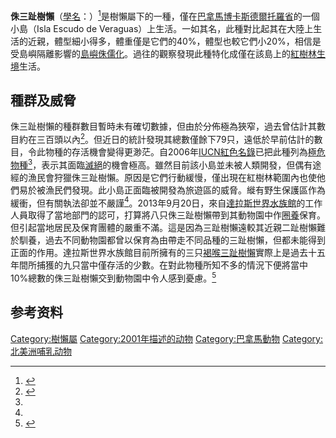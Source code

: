 {{Speciesbox
| image = Bradypus pygmaeus.jpg
| status = CR
| status_system = iucn3.1
| status_ref = <ref name=iucn>{{IUCN2007 | assessors = Samudio, R. & members of the Edentate Specialist Group | year = 2006 | title = Bradypus pygmaeus | id = 61925 | downloaded = 2008年2月1日}}</ref>
| trend = down
| taxon = Bradypus pygmaeus
| authority = Anderson & Handley 2001
}}

'''侏三趾樹懶'''（[[學名|學名]]：''{{lang|la|Bradypus pygmaeus}}''）<ref name=msw3>{{MSW3 Gardner | pages = 100 | id = 11800005}}</ref>是樹懶屬下的一種，僅在[[巴拿馬|巴拿馬]][[博卡斯德爾托羅省|博卡斯德爾托羅省]]的一個小島（Isla Escudo de Veraguas）上生活。一如其名，此種對比起其在大陸上生活的近親，體型細小得多，體重僅是它們的40%，體型也較它們小20%，相信是受島嶼隔離影響的[[島嶼侏儒化|島嶼侏儒化]]。過往的觀察發現此種特化成僅在該島上的[[紅樹林|紅樹林]][[生境|生境]]生活。

== 種群及威脅 ==
侏三趾樹懶的種群數目暫時未有確切數據，但由於分佈極為狹窄，過去曾估計其數目約在三百頭以內<ref name=portrait>{{cite web | url = http://www.iucn.org/themes/ssc/redlist2006/portraits_in_red.htm#sloth | title = Portraits in Red | accessdate = 2008-02-01 | work = [[IUCN紅色名錄|IUCN紅色名錄]] | deadurl = yes | archiveurl = https://web.archive.org/web/20071213200225/http://www.iucn.org/themes/ssc/redlist2006/portraits_in_red.htm#sloth | archivedate = 2007-12-13 }}</ref>。但近日的統計發現其總數僅餘下79只，遠低於早前估計的數目，令此物種的存活機會變得更渺茫。自2006年[[IUCN紅色名錄|IUCN紅色名錄]]已把此種列為[[極危物種|極危物種]]<ref name=iucn/>，表示其面臨[[滅絕|滅絕]]的機會極高。雖然目前該小島並未被人類開發，但偶有途經的漁民會狩獵侏三趾樹懶。原因是它們行動緩慢，僅出現在紅樹林範圍內也使他們易於被漁民們發現。此小島正面臨被開發為旅遊區的威脅。縰有野生保護區作為緩衝，但有關執法卻並不嚴謹<ref name=portrait/>。2013年9月20日，來自[[達拉斯世界水族館|達拉斯世界水族館]]的工作人員取得了當地部門的認可，打算將八只侏三趾樹懶帶到其動物園中作[[圈養|圈養]]保育。但引起當地居民及保育團體的嚴重不滿。這是因為三趾樹懶遠較其近親二趾樹懶難於馴養，過去不同動物園都曾以保育為由帶走不同品種的三趾樹懶，但都未能得到正面的作用。達拉斯世界水族館目前所擁有的三只[[褐喉三趾樹懶|褐喉三趾樹懶]]實際上是過去十五年間所捕獲的九只當中僅存活的少數。在對此物種所知不多的情況下便將當中10%總數的侏三趾樹懶交到動物園中令人感到憂慮。<ref>{{cite web|author=MONGABAY.COM|title=Attempt to export nearly-extinct pygmy sloths sets off international incident in Panama|url=http://news.mongabay.com/2013/0920-pygmy-sloth-fiasco-dimitrova.html|accessdate=2013-09-21|archive-date=2015-07-04|archive-url=https://web.archive.org/web/20150704070800/http://news.mongabay.com/2013/0920-pygmy-sloth-fiasco-dimitrova.html}}</ref>
== 参考资料 ==
{{wikispecies|Bradypus pygmaeus}}
{{reflist}}

{{Pilosa}}
{{Taxonbar|from=Q244121}}

[[Category:樹懶屬|Category:樹懶屬]]
[[Category:2001年描述的动物|Category:2001年描述的动物]]
[[Category:巴拿馬動物|Category:巴拿馬動物]]
[[Category:北美洲哺乳动物|Category:北美洲哺乳动物]]